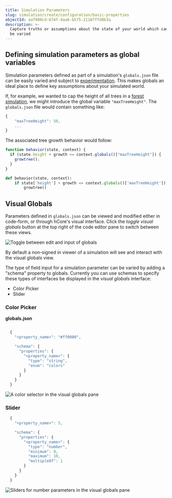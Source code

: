 ```yaml
---
title: Simulation Parameters
slug: simulation/create/configuration/basic-properties
objectId: aaf900cd-674f-4aa6-b575-21167ffd8b3a
description: >-
  Capture truths or assumptions about the state of your world which can easily
  be varied
---
```


## Defining simulation parameters as global variables

Simulation parameters defined as part of a simulation's `globals.json` file can be easily varied and subject to [experimentation](/docs/simulations/run/experiment/). This makes globals an ideal place to define key assumptions about your simulated world.

If, for example, we wanted to cap the height of all trees in a [forest simulation](https://simulation.hash.ai/@hash/forest), we might introduce the global variable `"maxTreeHeight"`. The `globals.json` file would contain something like:

```javascript
{
    "maxTreeHeight": 50,
    ...
}
```

The associated tree growth behavior would follow:

<Tabs>
<Tab title="JavaScript" >

```javascript
function behavior(state, context) {
  if (state.height + growth <= context.globals()["maxTreeHeight"]) {
    growtree();
  }
}
```

</Tab>

<Tab title="Python" >

```python
def behavior(state, context):
    if state['height'] + growth <= context.globals()['maxTreeHeight']):
        growtree()
```

</Tab>
</Tabs>

## Visual Globals

Parameters defined in `globals.json` can be viewed and modified either in code-form, or through hCore's visual interface. Click the _toggle visual globals_ button at the top right of the code editor pane to switch between these views.

![Toggle between edit and input of globals](https://cdn-us1.hash.ai/site/docs/kapture-2020-12-09-at-11.52.28.gif)

<Hint style="info">
  By default a non-signed in viewer of a simulation will see and interact with
  the visual globals view.
</Hint>

The type of field input for a simulation parameter can be varied by adding a "schema" property to globals. Currently you can use schemas to specify these types of interfaces be displayed in the _visual globals_ interface:

- Color Picker
- Slider

### Color Picker

**globals.json**

```javascript

  {
    "<property_name>": "#ff0000",

    "schema": {
      "properties": {
        "<property_name>": {
          "type": "string",
          "enum": "colors"
        }
      }
    }
  }
```

![A color selector in the visual globals pane](https://cdn-us1.hash.ai/site/docs/screen-shot-2020-12-09-at-12.06.10-pm.png)

### Slider

```javascript
  {
    "<property_name>": 5,

    "schema": {
      "properties": {
        "<property_name>": {
          "type": "number",
          "minimum": 0,
          "maximum": 10,
          "multipleOf": 1
        }
      }
    }
  }
```

![Sliders for number parameters in the visual globals pane](https://cdn-us1.hash.ai/site/docs/image%20%2832%29.png)
